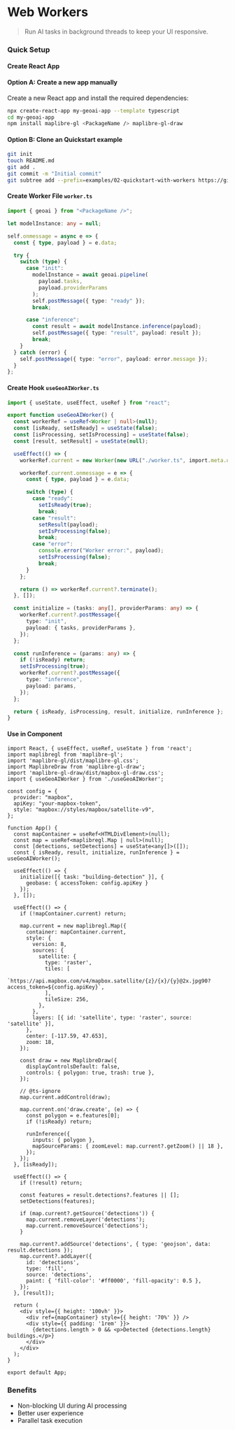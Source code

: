 
# Web Workers

> Run AI tasks in background threads to keep your UI responsive.

### Quick Setup


#### Create React App

#### Option A: Create a new app manually

Create a new React app and install the required dependencies:

```bash
npx create-react-app my-geoai-app --template typescript
cd my-geoai-app
npm install maplibre-gl <PackageName /> maplibre-gl-draw
```

#### Option B: Clone an Quickstart example
```bash
git init
touch README.md
git add .
git commit -m "Initial commit"
git subtree add --prefix=examples/02-quickstart-with-workers https://github.com/decision-labs/geoai.js main --squash
```

#### Create Worker File `worker.ts`

```typescript
import { geoai } from "<PackageName />";

let modelInstance: any = null;

self.onmessage = async e => {
  const { type, payload } = e.data;

  try {
    switch (type) {
      case "init":
        modelInstance = await geoai.pipeline(
          payload.tasks,
          payload.providerParams
        );
        self.postMessage({ type: "ready" });
        break;

      case "inference":
        const result = await modelInstance.inference(payload);
        self.postMessage({ type: "result", payload: result });
        break;
    }
  } catch (error) {
    self.postMessage({ type: "error", payload: error.message });
  }
};
```

#### Create Hook `useGeoAIWorker.ts`

```typescript
import { useState, useEffect, useRef } from "react";

export function useGeoAIWorker() {
  const workerRef = useRef<Worker | null>(null);
  const [isReady, setIsReady] = useState(false);
  const [isProcessing, setIsProcessing] = useState(false);
  const [result, setResult] = useState(null);

  useEffect(() => {
    workerRef.current = new Worker(new URL("./worker.ts", import.meta.url));

    workerRef.current.onmessage = e => {
      const { type, payload } = e.data;

      switch (type) {
        case "ready":
          setIsReady(true);
          break;
        case "result":
          setResult(payload);
          setIsProcessing(false);
          break;
        case "error":
          console.error("Worker error:", payload);
          setIsProcessing(false);
          break;
      }
    };

    return () => workerRef.current?.terminate();
  }, []);

  const initialize = (tasks: any[], providerParams: any) => {
    workerRef.current?.postMessage({
      type: "init",
      payload: { tasks, providerParams },
    });
  };

  const runInference = (params: any) => {
    if (!isReady) return;
    setIsProcessing(true);
    workerRef.current?.postMessage({
      type: "inference",
      payload: params,
    });
  };

  return { isReady, isProcessing, result, initialize, runInference };
}
```

#### Use in Component

```tsx
import React, { useEffect, useRef, useState } from 'react';
import maplibregl from 'maplibre-gl';
import 'maplibre-gl/dist/maplibre-gl.css';
import MaplibreDraw from 'maplibre-gl-draw';
import 'maplibre-gl-draw/dist/mapbox-gl-draw.css';
import { useGeoAIWorker } from './useGeoAIWorker';

const config = {
  provider: "mapbox",
  apiKey: "your-mapbox-token",
  style: "mapbox://styles/mapbox/satellite-v9",
};

function App() {
  const mapContainer = useRef<HTMLDivElement>(null);
  const map = useRef<maplibregl.Map | null>(null);
  const [detections, setDetections] = useState<any[]>([]);
  const { isReady, result, initialize, runInference } = useGeoAIWorker();

  useEffect(() => {
    initialize([{ task: "building-detection" }], {
      geobase: { accessToken: config.apiKey }
    });
  }, []);

  useEffect(() => {
    if (!mapContainer.current) return;

    map.current = new maplibregl.Map({
      container: mapContainer.current,
      style: {
        version: 8,
        sources: {
          satellite: {
            type: 'raster',
            tiles: [
              `https://api.mapbox.com/v4/mapbox.satellite/{z}/{x}/{y}@2x.jpg90?access_token=${config.apiKey}`,
            ],
            tileSize: 256,
          },
        },
        layers: [{ id: 'satellite', type: 'raster', source: 'satellite' }],
      },
      center: [-117.59, 47.653],
      zoom: 18,
    });

    const draw = new MaplibreDraw({
      displayControlsDefault: false,
      controls: { polygon: true, trash: true },
    });

    // @ts-ignore
    map.current.addControl(draw);

    map.current.on('draw.create', (e) => {
      const polygon = e.features[0];
      if (!isReady) return;

      runInference({
        inputs: { polygon },
        mapSourceParams: { zoomLevel: map.current?.getZoom() || 18 },
      });
    });
  }, [isReady]);

  useEffect(() => {
    if (!result) return;

    const features = result.detections?.features || [];
    setDetections(features);

    if (map.current?.getSource('detections')) {
      map.current.removeLayer('detections');
      map.current.removeSource('detections');
    }

    map.current?.addSource('detections', { type: 'geojson', data: result.detections });
    map.current?.addLayer({
      id: 'detections',
      type: 'fill',
      source: 'detections',
      paint: { 'fill-color': '#ff0000', 'fill-opacity': 0.5 },
    });
  }, [result]);

  return (
    <div style={{ height: '100vh' }}>
      <div ref={mapContainer} style={{ height: '70%' }} />
      <div style={{ padding: '1rem' }}>
        {detections.length > 0 && <p>Detected {detections.length} buildings.</p>}
      </div>
    </div>
  );
}

export default App;

```

### Benefits

- Non-blocking UI during AI processing
- Better user experience
- Parallel task execution
